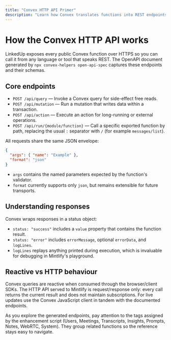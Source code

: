```yaml
---
title: "Convex HTTP API Primer"
description: "Learn how Convex translates functions into REST endpoints and how to read LinkedUp responses."
---
```


# How the Convex HTTP API works

LinkedUp exposes every public Convex function over HTTPS so you can call it from any language or tool that speaks REST. The OpenAPI document generated by `npx convex-helpers open-api-spec` captures these endpoints and their schemas.

## Core endpoints

- `POST /api/query` &mdash; Invoke a Convex query for side-effect free reads.
- `POST /api/mutation` &mdash; Run a mutation that writes data within a transaction.
- `POST /api/action` &mdash; Execute an action for long-running or external operations.
- `POST /api/run/{module/function}` &mdash; Call a specific exported function by path, replacing the usual `:` separator with `/` (for example `messages/list`).

All requests share the same JSON envelope:

```json
{
  "args": { "name": "Example" },
  "format": "json"
}
```

- `args` contains the named parameters expected by the function's validator.
- `format` currently supports only `json`, but remains extensible for future transports.

## Understanding responses

Convex wraps responses in a status object:

- `status: "success"` includes a `value` property that contains the function result.
- `status: "error"` includes `errorMessage`, optional `errorData`, and `logLines`.
- `logLines` replays anything printed during execution, which is invaluable for debugging in Mintlify's playground.

## Reactive vs HTTP behaviour

Convex queries are reactive when consumed through the browser/client SDKs. The HTTP API served to Mintlify is request/response only: every call returns the current result and does not maintain subscriptions. For live updates use the Convex JavaScript client in tandem with the documented endpoints.

As you explore the generated endpoints, pay attention to the tags assigned by the enhancement script (Users, Meetings, Transcripts, Insights, Prompts, Notes, WebRTC, System). They group related functions so the reference stays easy to navigate.
